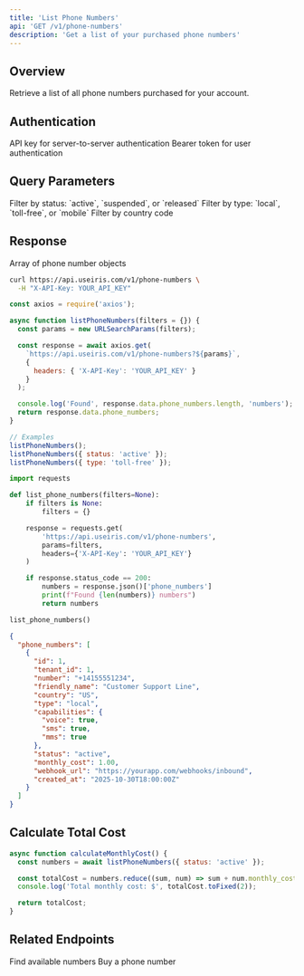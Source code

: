 ```yaml
---
title: 'List Phone Numbers'
api: 'GET /v1/phone-numbers'
description: 'Get a list of your purchased phone numbers'
---
```


## Overview

Retrieve a list of all phone numbers purchased for your account.

## Authentication

<ParamField header="X-API-Key" type="string">
  API key for server-to-server authentication
</ParamField>

<ParamField header="Authorization" type="string">
  Bearer token for user authentication
</ParamField>

## Query Parameters

<ParamField query="status" type="string">
  Filter by status: `active`, `suspended`, or `released`
</ParamField>

<ParamField query="type" type="string">
  Filter by type: `local`, `toll-free`, or `mobile`
</ParamField>

<ParamField query="country" type="string">
  Filter by country code
</ParamField>

## Response

<ResponseField name="phone_numbers" type="array">
  Array of phone number objects
</ResponseField>

<RequestExample>

```bash cURL
curl https://api.useiris.com/v1/phone-numbers \
  -H "X-API-Key: YOUR_API_KEY"
```

```javascript Node.js
const axios = require('axios');

async function listPhoneNumbers(filters = {}) {
  const params = new URLSearchParams(filters);

  const response = await axios.get(
    `https://api.useiris.com/v1/phone-numbers?${params}`,
    {
      headers: { 'X-API-Key': 'YOUR_API_KEY' }
    }
  );

  console.log('Found', response.data.phone_numbers.length, 'numbers');
  return response.data.phone_numbers;
}

// Examples
listPhoneNumbers();
listPhoneNumbers({ status: 'active' });
listPhoneNumbers({ type: 'toll-free' });
```

```python Python
import requests

def list_phone_numbers(filters=None):
    if filters is None:
        filters = {}

    response = requests.get(
        'https://api.useiris.com/v1/phone-numbers',
        params=filters,
        headers={'X-API-Key': 'YOUR_API_KEY'}
    )

    if response.status_code == 200:
        numbers = response.json()['phone_numbers']
        print(f"Found {len(numbers)} numbers")
        return numbers

list_phone_numbers()
```

</RequestExample>

<ResponseExample>

```json Success Response (200)
{
  "phone_numbers": [
    {
      "id": 1,
      "tenant_id": 1,
      "number": "+14155551234",
      "friendly_name": "Customer Support Line",
      "country": "US",
      "type": "local",
      "capabilities": {
        "voice": true,
        "sms": true,
        "mms": true
      },
      "status": "active",
      "monthly_cost": 1.00,
      "webhook_url": "https://yourapp.com/webhooks/inbound",
      "created_at": "2025-10-30T18:00:00Z"
    }
  ]
}
```

</ResponseExample>

## Calculate Total Cost

```javascript
async function calculateMonthlyCost() {
  const numbers = await listPhoneNumbers({ status: 'active' });

  const totalCost = numbers.reduce((sum, num) => sum + num.monthly_cost, 0);
  console.log('Total monthly cost: $', totalCost.toFixed(2));

  return totalCost;
}
```

## Related Endpoints

<CardGroup cols={2}>
  <Card title="Search Numbers" icon="magnifying-glass" href="/api-reference/phone-numbers/search">
    Find available numbers
  </Card>
  <Card title="Purchase Number" icon="cart-shopping" href="/api-reference/phone-numbers/purchase">
    Buy a phone number
  </Card>
</CardGroup>
